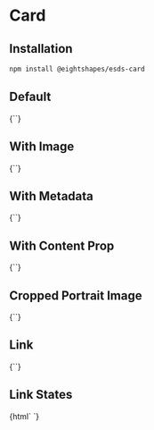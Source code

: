 

<Meta
  title="Card"
  component='esds-card'
/>

# Card
## Installation

```bash
npm install @eightshapes/esds-card
```

## Default
<Preview>
  <Story name="Default">
    {`<esds-card></esds-card>`}
  </Story>
</Preview>

## With Image
<Preview>
  <Story name="With Image">
    {`<esds-card img-src="./images/card/color.png"></esds-card>`}
  </Story>
</Preview>

## With Metadata
<Preview>
  <Story name="With Metadata">
    {`<esds-card
        img-src="./images/card/morningstar.png"
        title="Morningstar"
        metadata="Design System"
      ></esds-card>`}
  </Story>
</Preview>

## With Content Prop
<Preview>
  <Story name="With Content Prop">
    {`<esds-card
        img-src="./images/card/rei.png"
        title="Cedar"
        metadata="Design System"
        content="A web-based system for rei.com apps and properties."
      ></esds-card>`}
  </Story>
</Preview>

## Cropped Portrait Image
<Preview>
  <Story name="Cropped Portrait Image">
    {`<esds-card
        img-src="./images/card/dollar-portrait.jpg"
        title="One Dollar"
        metadata="Washington"
      ></esds-card>`}
  </Story>
</Preview>

## Link
<Preview>
  <Story name="Link">
    {`<esds-card
        title="Design System Intermediaries"
        metadata="February 2018"
        content="Relating to the distributors, translators, and themers in between"
        img-src="./images/card/medium.png"
        href="http://eightshapes.com"></esds-card>`}
  </Story>
</Preview>

## Link States
<Preview>
  <Story name="Link States">
    {html`
      <esds-card
          class="storybook-esds-card-state"
          title="Default"
          metadata="February 2018"
          content="Relating to the distributors, translators, and themers in between"
          img-src="./images/card/medium.png"
          href="http://eightshapes.com"></esds-card>
      <esds-card
        class="storybook-esds-card-state storybook-esds-card-state--hover"
        title="Hover"
        metadata="February 2018"
        content="Relating to the distributors, translators, and themers in between"
        img-src="./images/card/medium.png"
        href="http://eightshapes.com"></esds-card>
      <esds-card
        class="storybook-esds-card-state storybook-esds-card-state--focus"
        title="Focus"
        metadata="February 2018"
        content="Relating to the distributors, translators, and themers in between"
        img-src="./images/card/medium.png"
        href="http://eightshapes.com"></esds-card>
      <esds-card
        class="storybook-esds-card-state storybook-esds-card-state--active"
        title="Active"
        metadata="February 2018"
        content="Relating to the distributors, translators, and themers in between"
        img-src="./images/card/medium.png"
        href="http://eightshapes.com"></esds-card>`}
  </Story>
</Preview>
